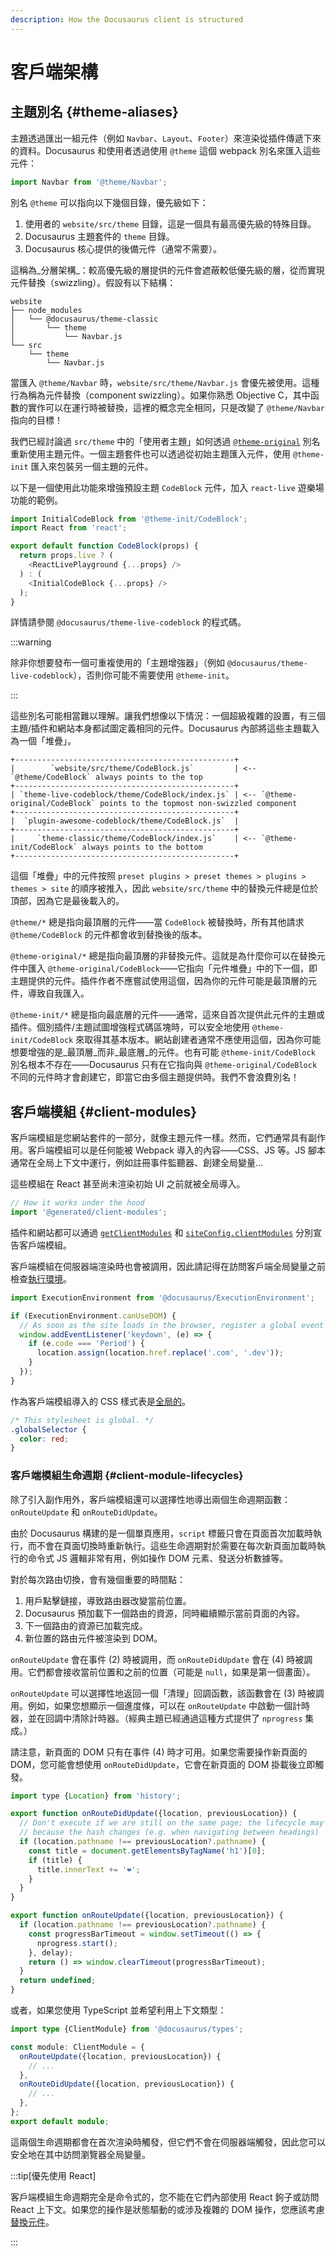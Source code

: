 ```yaml
---
description: How the Docusaurus client is structured
---
```


# 客戶端架構

## 主題別名 {#theme-aliases}

主題透過匯出一組元件（例如 `Navbar`、`Layout`、`Footer`）來渲染從插件傳遞下來的資料。Docusaurus 和使用者透過使用 `@theme` 這個 webpack 別名來匯入這些元件：

```js
import Navbar from '@theme/Navbar';
```

別名 `@theme` 可以指向以下幾個目錄，優先級如下：

1. 使用者的 `website/src/theme` 目錄，這是一個具有最高優先級的特殊目錄。
2. Docusaurus 主題套件的 `theme` 目錄。
3. Docusaurus 核心提供的後備元件（通常不需要）。

這稱為_分層架構_：較高優先級的層提供的元件會遮蔽較低優先級的層，從而實現元件替換（swizzling）。假設有以下結構：

```
website
├── node_modules
│   └── @docusaurus/theme-classic
│       └── theme
│           └── Navbar.js
└── src
    └── theme
        └── Navbar.js
```

當匯入 `@theme/Navbar` 時，`website/src/theme/Navbar.js` 會優先被使用。這種行為稱為元件替換（component swizzling）。如果你熟悉 Objective C，其中函數的實作可以在運行時被替換，這裡的概念完全相同，只是改變了 `@theme/Navbar` 指向的目標！

我們已經討論過 `src/theme` 中的「使用者主題」如何透過 [`@theme-original`](../swizzling.mdx#wrapping) 別名重新使用主題元件。一個主題套件也可以透過從初始主題匯入元件，使用 `@theme-init` 匯入來包裝另一個主題的元件。

以下是一個使用此功能來增強預設主題 `CodeBlock` 元件，加入 `react-live` 遊樂場功能的範例。

```js
import InitialCodeBlock from '@theme-init/CodeBlock';
import React from 'react';

export default function CodeBlock(props) {
  return props.live ? (
    <ReactLivePlayground {...props} />
  ) : (
    <InitialCodeBlock {...props} />
  );
}
```

詳情請參閱 `@docusaurus/theme-live-codeblock` 的程式碼。

:::warning

除非你想要發布一個可重複使用的「主題增強器」（例如 `@docusaurus/theme-live-codeblock`），否則你可能不需要使用 `@theme-init`。

:::

這些別名可能相當難以理解。讓我們想像以下情況：一個超級複雜的設置，有三個主題/插件和網站本身都試圖定義相同的元件。Docusaurus 內部將這些主題載入為一個「堆疊」。

```text
+-------------------------------------------------+
|        `website/src/theme/CodeBlock.js`         | <-- `@theme/CodeBlock` always points to the top
+-------------------------------------------------+
| `theme-live-codeblock/theme/CodeBlock/index.js` | <-- `@theme-original/CodeBlock` points to the topmost non-swizzled component
+-------------------------------------------------+
|  `plugin-awesome-codeblock/theme/CodeBlock.js`  |
+-------------------------------------------------+
|     `theme-classic/theme/CodeBlock/index.js`    | <-- `@theme-init/CodeBlock` always points to the bottom
+-------------------------------------------------+
```

這個「堆疊」中的元件按照 `preset plugins > preset themes > plugins > themes > site` 的順序被推入，因此 `website/src/theme` 中的替換元件總是位於頂部，因為它是最後載入的。

`@theme/*` 總是指向最頂層的元件——當 `CodeBlock` 被替換時，所有其他請求 `@theme/CodeBlock` 的元件都會收到替換後的版本。

`@theme-original/*` 總是指向最頂層的非替換元件。這就是為什麼你可以在替換元件中匯入 `@theme-original/CodeBlock`——它指向「元件堆疊」中的下一個，即主題提供的元件。插件作者不應嘗試使用這個，因為你的元件可能是最頂層的元件，導致自我匯入。

`@theme-init/*` 總是指向最底層的元件——通常，這來自首次提供此元件的主題或插件。個別插件/主題試圖增強程式碼區塊時，可以安全地使用 `@theme-init/CodeBlock` 來取得其基本版本。網站創建者通常不應使用這個，因為你可能想要增強的是_最頂層_而非_最底層_的元件。也有可能 `@theme-init/CodeBlock` 別名根本不存在——Docusaurus 只有在它指向與 `@theme-original/CodeBlock` 不同的元件時才會創建它，即當它由多個主題提供時。我們不會浪費別名！

## 客戶端模組 {#client-modules}

客戶端模組是您網站套件的一部分，就像主題元件一樣。然而，它們通常具有副作用。客戶端模組可以是任何能被 Webpack 導入的內容——CSS、JS 等。JS 腳本通常在全局上下文中運行，例如註冊事件監聽器、創建全局變量...

這些模組在 React 甚至尚未渲染初始 UI 之前就被全局導入。

```js title="@docusaurus/core/App.tsx"
// How it works under the hood
import '@generated/client-modules';
```

插件和網站都可以通過 [`getClientModules`](../api/plugin-methods/lifecycle-apis.mdx#getClientModules) 和 [`siteConfig.clientModules`](../api/docusaurus.config.js.mdx#clientModules) 分別宣告客戶端模組。

客戶端模組在伺服器端渲染時也會被調用，因此請記得在訪問客戶端全局變量之前檢查[執行環境](./ssg.mdx#escape-hatches)。

```js title="mySiteGlobalJs.js"
import ExecutionEnvironment from '@docusaurus/ExecutionEnvironment';

if (ExecutionEnvironment.canUseDOM) {
  // As soon as the site loads in the browser, register a global event listener
  window.addEventListener('keydown', (e) => {
    if (e.code === 'Period') {
      location.assign(location.href.replace('.com', '.dev'));
    }
  });
}
```

作為客戶端模組導入的 CSS 樣式表是[全局的](../styling-layout.mdx#global-styles)。

```css title="mySiteGlobalCss.css"
/* This stylesheet is global. */
.globalSelector {
  color: red;
}
```

### 客戶端模組生命週期 {#client-module-lifecycles}

除了引入副作用外，客戶端模組還可以選擇性地導出兩個生命週期函數：`onRouteUpdate` 和 `onRouteDidUpdate`。

由於 Docusaurus 構建的是一個單頁應用，`script` 標籤只會在頁面首次加載時執行，而不會在頁面切換時重新執行。這些生命週期對於需要在每次新頁面加載時執行的命令式 JS 邏輯非常有用，例如操作 DOM 元素、發送分析數據等。

對於每次路由切換，會有幾個重要的時間點：

1. 用戶點擊鏈接，導致路由器改變當前位置。
2. Docusaurus 預加載下一個路由的資源，同時繼續顯示當前頁面的內容。
3. 下一個路由的資源已加載完成。
4. 新位置的路由元件被渲染到 DOM。

`onRouteUpdate` 會在事件 (2) 時被調用，而 `onRouteDidUpdate` 會在 (4) 時被調用。它們都會接收當前位置和之前的位置（可能是 `null`，如果是第一個畫面）。

`onRouteUpdate` 可以選擇性地返回一個「清理」回調函數，該函數會在 (3) 時被調用。例如，如果您想顯示一個進度條，可以在 `onRouteUpdate` 中啟動一個計時器，並在回調中清除計時器。（經典主題已經通過這種方式提供了 `nprogress` 集成。）

請注意，新頁面的 DOM 只有在事件 (4) 時才可用。如果您需要操作新頁面的 DOM，您可能會想使用 `onRouteDidUpdate`，它會在新頁面的 DOM 掛載後立即觸發。

```js title="myClientModule.js"
import type {Location} from 'history';

export function onRouteDidUpdate({location, previousLocation}) {
  // Don't execute if we are still on the same page; the lifecycle may be fired
  // because the hash changes (e.g. when navigating between headings)
  if (location.pathname !== previousLocation?.pathname) {
    const title = document.getElementsByTagName('h1')[0];
    if (title) {
      title.innerText += '❤️';
    }
  }
}

export function onRouteUpdate({location, previousLocation}) {
  if (location.pathname !== previousLocation?.pathname) {
    const progressBarTimeout = window.setTimeout(() => {
      nprogress.start();
    }, delay);
    return () => window.clearTimeout(progressBarTimeout);
  }
  return undefined;
}
```

或者，如果您使用 TypeScript 並希望利用上下文類型：

```ts title="myClientModule.ts"
import type {ClientModule} from '@docusaurus/types';

const module: ClientModule = {
  onRouteUpdate({location, previousLocation}) {
    // ...
  },
  onRouteDidUpdate({location, previousLocation}) {
    // ...
  },
};
export default module;
```

這兩個生命週期都會在首次渲染時觸發，但它們不會在伺服器端觸發，因此您可以安全地在其中訪問瀏覽器全局變量。

:::tip[優先使用 React]

客戶端模組生命週期完全是命令式的，您不能在它們內部使用 React 鉤子或訪問 React 上下文。如果您的操作是狀態驅動的或涉及複雜的 DOM 操作，您應該考慮[替換元件](../swizzling.mdx)。

:::